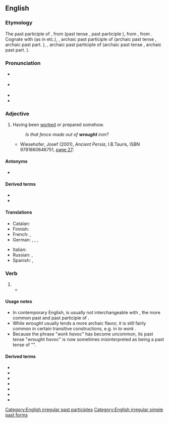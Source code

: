 ==English==

===Etymology===
{{PIE root|en|werǵ}}
The past participle of {{etyl|enm|en}} {{m|enm|werken||to work}}, from {{etyl|ang|en}} {{m|ang|wyrcan}} (past tense {{m|ang|worhte}}, past participle {{m|ang|geworht}}), from {{etyl|gem-pro|en}} {{m|gem-pro|*wurkijaną||to work}}, from {{etyl|ine-pro|en}} {{m|ine-pro|*werǵ-||to work}}. Cognate with {{m|en|wright}} (as in {{m|en|wheelwright}} etc.), {{cog|nl|gewrocht}}, archaic past participle of {{m|nl|werken}} (archaic past tense {{m|nl|wrocht}}, archaic past part. {{m|nl|gewrocht}}), {{cog|nds|wracht}}, archaic past participle of {{m|nds|warken}} (archaic past tense {{m|nds|wrach}}, archaic past part. {{m|nds|wracht}}).

===Pronunciation===
* {{a|RP}} {{IPA|/ˈɹɔːt/|lang=en}}
* {{a|US}} {{IPA|/ˈɹɔt/|lang=en}}
* {{audio|en-us-wrought.ogg|Audio (US)|lang=en}}
* {{rhymes|ɔːt|lang=en}}

===Adjective===
{{en-adj}}

# Having been [[worked]] or prepared somehow.
#: ''Is that fence made out of '''wrought''' iron?''
#* Wiesehofer, Josef (2001), ''Ancient Persia'', I.B.Tauris, ISBN 9781860646751, [https://books.google.com/books?id=yFocMaM49SgC&pg=PA27 page 27]:
#*: {{ux|en|"(...) The goldsmiths who '''wrought''' the gold, those were Medes and Egyptians. The men who '''wrought''' the wood, those were Sardians and Egyptians. The men who '''wrought''' the baked brick, those were Babylonians. (...)"}}

====Antonyms====
* {{l|en|unwrought}}

====Derived terms====
* {{l|en|wrought iron}}
* {{l|en|wrought-up}}

====Translations====
{{trans-top|Having been worked or prepared somehow}}
* Catalan: {{t+|ca|treballat}}
* Finnish: {{t+|fi|työstetty}}
* French: {{t+|fr|travaillé|m}}, {{t+|fr|forgé|m}}
* German: {{t+|de|bearbeitet}}, {{t+|de|gefertigt}}, {{t+|de|getrieben}}, {{t+|de|gehämmert}}
{{trans-mid}}
* Italian: {{t+|it|lavorato|m}}
* Russian: {{qualifier|worked}} {{t+|ru|обрабо́танный}}, {{qualifier|prepared}} {{t+|ru|подгото́вленный}}
* Spanish: {{t+|es|trabajado|m}}, {{t+|es|preparado|m}}
{{trans-bottom}}

===Verb===
{{head|en|verb form}}

# {{en-past of|work}}
#* {{quote-magazine|date=2013-06-29|volume=407|issue=8842|page=28|magazine={{w|The Economist}}
|title=[http://www.economist.com/news/asia/21580209-natural-disaster-aggravated-poor-response-high-and-wet High and wet]
|passage=Floods in northern India, mostly in the small state of Uttarakhand, have '''wrought''' disaster on an enormous scale. The early, intense onset of the monsoon on June 14th swelled rivers, washing away roads, bridges, hotels and even whole villages. Rock-filled torrents smashed vehicles and homes, burying victims under rubble and sludge.}}

====Usage notes====
* In contemporary English, {{m|en|wrought}} is usually not interchangeable with {{m|en|worked}}, the more common past and past participle of {{m|en|work}}.
* While ''wrought'' usually lends a more archaic flavor,<!--** It apparently is not often used in phrasal verbs derived from {{m|en|work#Derived terms|work}}.--> it is still fairly common in certain transitive constructions, e.g. in ''to work'' {{m|en|miracle|miracles}}.
* Because the phrase "''work havoc''" has become uncommon, its past tense "''wrought havoc''" is now sometimes misinterpreted as being a past tense of "{{m|en|wreak havoc}}".<!--Such reinterpretation is etymologically groundless.-->

====Derived terms====
* {{l|en|bewrought}}
* {{l|en|forewrought}}
* {{l|en|forwrought}}
* {{l|en|miswrought}}
* {{l|en|overwrought}}
* {{l|en|underwrought}}
* {{l|en|unwrought}}

[[Category:English irregular past participles]]
[[Category:English irregular simple past forms]]